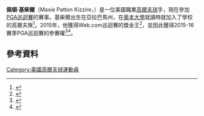 '''佩頓·基柴爾'''（Maxie Patton Kizzire，{{bd|1986年|3月3日}}）是一位美國職業[[高爾夫球|高爾夫球]]手，現在參加[[PGA巡迴賽|PGA巡迴賽]]的賽事。基柴爾出生在亞拉巴馬州，在[[奧本大學|奧本大學]]就讀時就加入了學校的高爾夫隊<ref>{{cite web |url=http://www.auburntigers.com/sports/m-golf/mtt/patton_kizzire_212596.html |title=Patton Kizzire Bio |publisher=Auburn Tigers |accessdate=August 3, 2015 |archive-url=https://web.archive.org/web/20151225062905/http://www.auburntigers.com/sports/m-golf/mtt/patton_kizzire_212596.html |archive-date=2015-12-25 |dead-url=yes }}</ref>。2015年，他獲得Web.com巡迴賽的獎金王<ref>{{cite news |url=http://www.usatoday.com/story/sports/golf/2015/08/02/patton-kizzire-wins-web-com-tours-utah-championship/31039937/ |title=Patton Kizzire wins Web.com Tour's Utah Championship |newspaper=USA Today |agency=Associated Press |date=August 2, 2015 |accessdate=2015-12-24 |archive-date=2019-11-19 |archive-url=https://web.archive.org/web/20191119085531/https://www.usatoday.com/story/sports/golf/2015/08/02/patton-kizzire-wins-web-com-tours-utah-championship/31039937/ }}</ref>，並因此獲得2015-16賽季PGA巡迴賽的參賽權<ref>{{cite web |url=http://www.pgatour.com/players/player.32757.patton-kizzire.html/season |title=Patton Kizzire – Season |publisher=PGA Tour |accessdate=August 2, 2015 |archive-date=2017-03-25 |archive-url=https://web.archive.org/web/20170325073149/http://www.pgatour.com/players/player.32757.patton-kizzire.html/season }}</ref><ref>{{cite web |url=http://www.pgatour.com/webcom/news/2015/11/18/patton-kizzire-named-2015-player-of-the-year.html |title=Kizzire named Web.com Tour Player of the Year |publisher=PGA Tour |date=November 18, 2015 |access-date=2015-12-24 |archive-date=2019-05-17 |archive-url=https://web.archive.org/web/20190517054828/https://www.pgatour.com/webcom/news/2015/11/18/patton-kizzire-named-2015-player-of-the-year.html }}</ref>。
==參考資料==
{{reflist}}
[[Category:美國高爾夫球運動員|Category:美國高爾夫球運動員]]